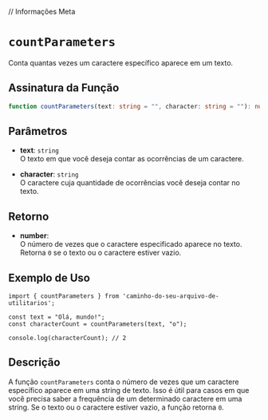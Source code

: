 
// Informações Meta
<Meta title="Functions/countParameters" />

# `countParameters`

Conta quantas vezes um caractere específico aparece em um texto.

## Assinatura da Função

```typescript
function countParameters(text: string = "", character: string = ""): number;
```

## Parâmetros

- **text**: `string`  
  O texto em que você deseja contar as ocorrências de um caractere.

- **character**: `string`  
  O caractere cuja quantidade de ocorrências você deseja contar no texto.

## Retorno

- **number**:  
  O número de vezes que o caractere especificado aparece no texto. Retorna `0` se o texto ou o caractere estiver vazio.

## Exemplo de Uso

```tsx
import { countParameters } from 'caminho-do-seu-arquivo-de-utilitarios';

const text = "Olá, mundo!";
const characterCount = countParameters(text, "o");

console.log(characterCount); // 2
```

## Descrição

A função `countParameters` conta o número de vezes que um caractere específico aparece em uma string de texto. Isso é útil para casos em que você precisa saber a frequência de um determinado caractere em uma string. Se o texto ou o caractere estiver vazio, a função retorna `0`.
